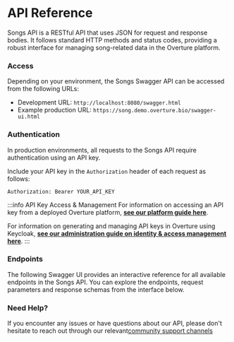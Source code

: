 # API Reference

Songs API is a RESTful API that uses JSON for request and response bodies. It follows standard HTTP methods and status codes, providing a robust interface for managing song-related data in the Overture platform.

### Access

Depending on your environment, the Songs Swagger API can be accessed from the following URLs:

- Development URL: `http://localhost:8080/swagger.html`
- Example production URL: `https://song.demo.overture.bio/swagger-ui.html`

### Authentication

In production environments, all requests to the Songs API require authentication using an API key. 

Include your API key in the `Authorization` header of each request as follows:

```
Authorization: Bearer YOUR_API_KEY
```

:::info API Key Access & Management
For information on accessing an API key from a deployed Overture platform, [**see our platform guide here**](/guides/user-guides/cli-submissions#generate-an-api-key). 

For information on generating and managing API keys in Overture using Keycloak, [**see our administration guide on identity & access management here**](/guides/administration-guides).
:::

### Endpoints

The following Swagger UI provides an interactive reference for all available endpoints in the Songs API. You can explore the endpoints, request parameters and response schemas from the interface below.


<SwaggerAPIDoc specName="song" />

### Need Help?

If you encounter any issues or have questions about our API, please don't hesitate to reach out through our relevant[community support channels](/community/support)